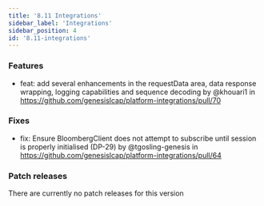 ```yaml
---
title: '8.11 Integrations'
sidebar_label: 'Integrations'
sidebar_position: 4
id: '8.11-integrations'
---
```


### Features

- feat: add several enhancements in the requestData area, data response wrapping, logging capabilities and sequence decoding by @khouari1 in https://github.com/genesislcap/platform-integrations/pull/70

### Fixes

- fix: Ensure BloombergClient does not attempt to subscribe until session is properly initialised (DP-29) by @tgosling-genesis in https://github.com/genesislcap/platform-integrations/pull/64

### Patch releases

There are currently no patch releases for this version
